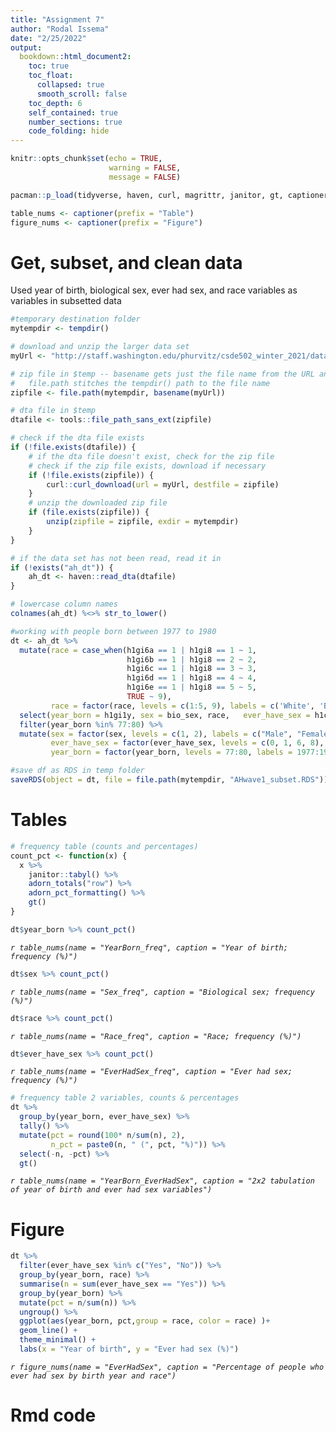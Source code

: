 ```yaml
---
title: "Assignment 7"
author: "Rodal Issema"
date: "2/25/2022"
output:
  bookdown::html_document2:
    toc: true
    toc_float:
      collapsed: true
      smooth_scroll: false
    toc_depth: 6
    self_contained: true
    number_sections: true
    code_folding: hide
---
```


```r
knitr::opts_chunk$set(echo = TRUE,
                      warning = FALSE,
                      message = FALSE)

pacman::p_load(tidyverse, haven, curl, magrittr, janitor, gt, captioner)

table_nums <- captioner(prefix = "Table")
figure_nums <- captioner(prefix = "Figure")

```


# Get, subset, and clean data

Used year of birth, biological sex, ever had sex, and race variables as variables in subsetted data

```r
#temporary destination folder
mytempdir <- tempdir()

# download and unzip the larger data set
myUrl <- "http://staff.washington.edu/phurvitz/csde502_winter_2021/data/21600-0001-Data.dta.zip"

# zip file in $temp -- basename gets just the file name from the URL and not the URL path;
#   file.path stitches the tempdir() path to the file name
zipfile <- file.path(mytempdir, basename(myUrl))

# dta file in $temp
dtafile <- tools::file_path_sans_ext(zipfile)

# check if the dta file exists
if (!file.exists(dtafile)) {
    # if the dta file doesn't exist, check for the zip file
    # check if the zip file exists, download if necessary
    if (!file.exists(zipfile)) {
        curl::curl_download(url = myUrl, destfile = zipfile)
    }
    # unzip the downloaded zip file
    if (file.exists(zipfile)) {
        unzip(zipfile = zipfile, exdir = mytempdir)
    }
}

# if the data set has not been read, read it in
if (!exists("ah_dt")) {
    ah_dt <- haven::read_dta(dtafile)
}

# lowercase column names
colnames(ah_dt) %<>% str_to_lower()

#working with people born between 1977 to 1980
dt <- ah_dt %>% 
  mutate(race = case_when(h1gi6a == 1 | h1gi8 == 1 ~ 1,
                          h1gi6b == 1 | h1gi8 == 2 ~ 2,
                          h1gi6c == 1 | h1gi8 == 3 ~ 3,
                          h1gi6d == 1 | h1gi8 == 4 ~ 4,
                          h1gi6e == 1 | h1gi8 == 5 ~ 5,
                          TRUE ~ 9),
         race = factor(race, levels = c(1:5, 9), labels = c('White', 'Black/African American', 'American Indian', 'Asian/Pacific Islander', 'Other', 'Unknown/Missing'))) %>% 
  select(year_born = h1gi1y, sex = bio_sex, race, 	ever_have_sex = h1co1) %>%
  filter(year_born %in% 77:80) %>% 
  mutate(sex = factor(sex, levels = c(1, 2), labels = c("Male", "Female")), 
         ever_have_sex = factor(ever_have_sex, levels = c(0, 1, 6, 8), labels = c("No", "Yes", "Refused", "DK")),
         year_born = factor(year_born, levels = 77:80, labels = 1977:1980))

#save df as RDS in temp folder
saveRDS(object = dt, file = file.path(mytempdir, "AHwave1_subset.RDS"))

```

# Tables

```r
# frequency table (counts and percentages)
count_pct <- function(x) {
  x %>%
    janitor::tabyl() %>% 
    adorn_totals("row") %>%
    adorn_pct_formatting() %>% 
    gt()
}

dt$year_born %>% count_pct()
```

*`r table_nums(name = "YearBorn_freq", caption = "Year of birth; frequency (%)")`*

```r
dt$sex %>% count_pct()
```
*`r table_nums(name = "Sex_freq", caption = "Biological sex; frequency (%)")`*


```r
dt$race %>% count_pct()
```

*`r table_nums(name = "Race_freq", caption = "Race; frequency (%)")`*

```r
dt$ever_have_sex %>% count_pct()
```

*`r table_nums(name = "EverHadSex_freq", caption = "Ever had sex; frequency (%)")`*


```r
# frequency table 2 variables, counts & percentages
dt %>% 
  group_by(year_born, ever_have_sex) %>% 
  tally() %>% 
  mutate(pct = round(100* n/sum(n), 2),
         n_pct = paste0(n, " (", pct, "%)")) %>% 
  select(-n, -pct) %>% 
  gt()

```

*`r table_nums(name = "YearBorn_EverHadSex", caption = "2x2 tabulation of year of birth and ever had sex variables")`*

# Figure
```r
dt %>% 
  filter(ever_have_sex %in% c("Yes", "No")) %>% 
  group_by(year_born, race) %>% 
  summarise(n = sum(ever_have_sex == "Yes")) %>% 
  group_by(year_born) %>% 
  mutate(pct = n/sum(n)) %>% 
  ungroup() %>% 
  ggplot(aes(year_born, pct,group = race, color = race) )+ 
  geom_line() +
  theme_minimal() +
  labs(x = "Year of birth", y = "Ever had sex (%)")
```

*`r figure_nums(name = "EverHadSex", caption = "Percentage of people who ever had sex by birth year and race")`*


# Rmd code
```r
```

